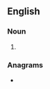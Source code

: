 ==English==

===Noun===
{{head|en|noun plural form}}

# {{plural of|madder|lang=en}}

===Anagrams===
* {{anagrams|en|a=addemrs|MedDRAs}}